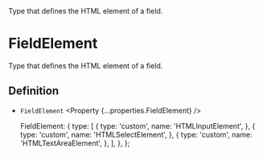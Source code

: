 
<Title>FieldElement</Title>
<Description>Type that defines the HTML element of a field.</Description>

# FieldElement

Type that defines the HTML element of a field.

## Definition

- `FieldElement` <Property {...properties.FieldElement} />

  FieldElement: {
    type: [
      {
        type: 'custom',
        name: 'HTMLInputElement',
      },
      {
        type: 'custom',
        name: 'HTMLSelectElement',
      },
      {
        type: 'custom',
        name: 'HTMLTextAreaElement',
      },
    ],
  },
};
